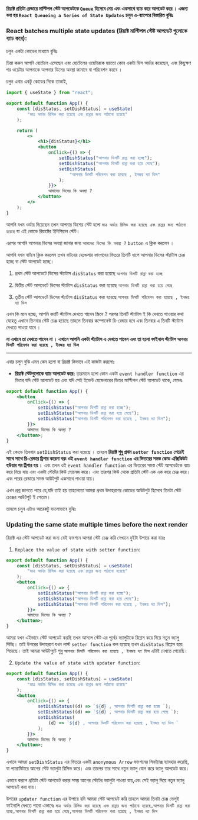 **রিয়াক্ট প্রতিটা রেন্ডারে মাল্টিপল স্টেট আপডেটকে `Queue` হিসেবে নেয় এবং একসাথে ব্যাচ করে আপডেট করে । এজন্য বলা হয় `React Queueing a Series of State Updates` চলুন এ-ব্যাপেরে বিস্তারিত বুঝিঃ**

### React batches multiple state updates (রিয়াক্ট মাল্টিপল স্টেট আপডেট গুলোকে ব্যাচ করে):

চলুন একটা কোডের মাধ্যমে বুঝিঃ

চিন্তা করুন আপনি হোটেলে এসেছেন এবং হোটেলের ওয়েটারকে হয়তো কোন একটা ডিস অর্ডার করেছেন, এবং কিছুক্ষণ পর ওয়েটার আপনাকে আপনার ডিসের অবস্থা জানাবে বা পরিবেশন করবে ।

চলুন এবার একটু কোডের দিকে তাকাই,

```jsx filename="App.jsx" showLineNumbers
import { useState } from "react";

export default function App() {
    const [disStatus, setDishStatus] = useState(
        "মাত্র অর্ডার রিসিভ করা হয়েছে এবং রান্নার জন্য পাঠানো হয়েছে"
    );

    return (
        <>
            <h1>{disStatus}</h1>
            <button
                onClick={() => {
                    setDishStatus("আপনার ডিশটি রান্না করা হচ্ছে");
                    setDishStatus("আপনার ডিসটি রান্না করা হয়ে গেছে");
                    setDishStatus(
                        "আপনার ডিসটি পরিবেশন করা হয়েছে , ইনজয় দ্যা ডিস"
                    );
                }}>
                আমাদের ডিসের কি অবস্থা ?
            </button>
        </>
    );
}
```

আপনি যখন ওর্ডার দিয়েছেন তখন আপনার ডিশের স্টেট হলো `মাত্র অর্ডার রিসিভ করা হয়েছে এবং রান্নার জন্য পাঠানো হয়েছে` যা এই কোডে রিয়াক্টের ইনিশিয়াল স্টেট।

এরপর আপনি আপনার ডিসের অবস্থা জানার জন্য `আমাদের ডিসের কি অবস্থা ?` `button` এ ক্লিক করলেন ।

আপনি যখন বাটনে ক্লিক করলেন তখন বাটনের হেন্ডেলার ফাংশনের ভিতরে তিনটি ধাপে আপনার ডিসের স্ট্যাটাস চেঞ্জ হচ্ছে বা স্টেট আপডেট হচ্ছে।

1. প্রথম স্টেট আপডেটে ডিসের স্ট্যাটাস `disStatus` করা হয়েছে `আপনার ডিশটি রান্না করা হচ্ছে`

2. দ্বিতীয় স্টেট আপডেটে ডিসের স্ট্যাটাস `disStatus` করা হয়েছে `আপনার ডিসটি রান্না করা হয়ে গেছে`

3. তৃতীয় স্টেট আপডেটে ডিসের স্ট্যাটাস `disStatus` করা হয়েছে `আপনার ডিসটি পরিবেশন করা হয়েছে , ইনজয় দ্যা ডিস`

এখন কি মনে হচ্ছে, আপনি কয়টি স্ট্যাটাস দেখতে পাবেন স্ক্রিনে ? পরপর তিনটি স্ট্যাটাস ই কি দেখতে পাওয়ার কথা যেহেতু এখানে তিনবার স্টেট চেঞ্জ হয়েছে তাহলে তিনবার কম্পোনেন্ট রি-রেন্ডার হবে এবং তিনবার এ তিনটি স্ট্যাটাস দেখতে পাওয়া যাবে ।

**না এখানে তা দেখতে পাবেন না । এখানে আপনি একটা স্ট্যাটাস এ দেখতে পাবেন এবং তা হলো ফাইনাল স্ট্যাটাস `আপনার ডিসটি পরিবেশন করা হয়েছে , ইনজয় দ্যা ডিস`**

---

এবার চলুন বুঝি এমন কেন হলো বা রিয়াক্ট কিভাবে এই কাজটা করলোঃ

-   **রিয়াক্ট স্টেটগুলোকে ব্যাচ আপডেট করে:** তারমানে হলো কোন একটা `event handler function` এর ভিতর যদি স্টেট আপডেট হয় এবং যদি সেই ইভেন্ট হেন্ডেলারের ভিতর মাল্টিপল স্টেট আপডেট থাকে, যেমনঃ

```jsx
export default function App() {
    <button
        onClick={() => {
            setDishStatus("আপনার ডিশটি রান্না করা হচ্ছে");
            setDishStatus("আপনার ডিসটি রান্না করা হয়ে গেছে");
            setDishStatus("আপনার ডিসটি পরিবেশন করা হয়েছে , ইনজয় দ্যা ডিস");
        }}>
        আমাদের ডিসের কি অবস্থা ?
    </button>;
}
```

এই কোডে তিনবার `setDishStatus` করা হয়েছে । তাহলে **রিয়াক্ট শুধু প্রথম `setter function` পেয়েই সাথে সাথে রি-রেন্ডার ট্রিগার করেনা বরং ওই `event handler function` এর ভিতরের সমস্ত কোড এক্সিকিউট হউয়ার পর ট্রিগার হয় ।** এবং তখন ওই `event handler function` এর ভিতরের সমস্ত স্টেট আপডেটকে ব্যাচ করে নিয়ে যায় এবং একটা স্টেটের কিউ ম্যেনেজ করে। এবং তারপর কিউ থেকে প্রতিটা স্টেট এক এক করে চেঞ্জ করে। এবং পরের রেন্ডারে সমস্ত আউটপুট একসাথে পাওয়া যায়।

এখন প্রশ্ন জাগতে পারে যে,যদি তাই হয় তাহলেতো আমরা প্রথম উদাহরণের কোডের আউটপুট হিসেবে তিনটা স্টেট চেঞ্জের আউটপুট ই পেতাম।

তাহলে চলুন এটাও আরেকটু ভালোভাবে বুঝিঃ

### Updating the same state multiple times before the next render

রিয়াক্ট এর স্টেট আপডেট করা জন্য যেই ফাংশনে আপরা স্টেট চেঞ্জ করি সেখানে দুইটা উপায়ে করা যায়ঃ

1. `Replace the value of state with setter function`:

```jsx
export default function App() {
    const [disStatus, setDishStatus] = useState(
        "মাত্র অর্ডার রিসিভ করা হয়েছে এবং রান্নার জন্য পাঠানো হয়েছে"
    );
    <button
        onClick={() => {
            setDishStatus("আপনার ডিশটি রান্না করা হচ্ছে");
            setDishStatus("আপনার ডিসটি রান্না করা হয়ে গেছে");
            setDishStatus("আপনার ডিসটি পরিবেশন করা হয়েছে , ইনজয় দ্যা ডিস");
        }}>
        আমাদের ডিসের কি অবস্থা ?
    </button>;
}
```

আমরা যখন এইভাবে স্টেট আপডেট করছি তখন আসলে স্টেট এর পূর্বের ভ্যালুটাকে রিপ্লেস করে দিয়ে নতুন ভ্যালু দিচ্ছি। তাই উপরের উদাহরণে যখন লাস্ট `setter function` কল হয়েছে তখন `disStatus` রিপ্লেস হয়ে গিয়েছে। তাই আমরা আউটপুটে শুধু `আপনার ডিসটি পরিবেশন করা হয়েছে , ইনজয় দ্যা ডিস` এটাই দেখতে পেয়েছি।

2. `Update the value of state with updater function`:

```jsx
export default function App() {
    const [disStatus, setDishStatus] = useState(
        "মাত্র অর্ডার রিসিভ করা হয়েছে এবং রান্নার জন্য পাঠানো হয়েছে"
    );
    <button
        onClick={() => {
            setDishStatus((d) => `${d} , আপনার ডিশটি রান্না করা হচ্ছে `);
            setDishStatus((d) => `${d} , আপনার ডিসটি রান্না করা হয়ে গেছে `);
            setDishStatus(
                (d) => `${d} , আপনার ডিসটি পরিবেশন করা হয়েছে , ইনজয় দ্যা ডিস `
            );
        }}>
        আমাদের ডিসের কি অবস্থা ?
    </button>;
}
```

এখানে আমরা `setDishStatus` এর ভিতরে একটা `anonymous Arrow` ফাংশনের সিনট্যাক্স ব্যাবহার করেছি, যা প্যারামিটারে আগের স্টেট ভ্যালুটা রিসিভ করে। এবং তারপর তার সাথে নতুন ভ্যালু যোগ করে ভ্যালু আপডেট করে।

এভাবে করলে প্রতিটা স্টেট আপডেট করার সময় আগের স্টেটের ভ্যালুটা পাওয়া যায়,এবং সেই ভ্যালু দিয়ে নতুন ভ্যালু আপডেট করা যায়।

উপরের `updater function` এর উপায়ে যদি আমরা স্টেট আপডেট করি তাহলে আমরা তিনটা চেঞ্জ ভেলুই ফাইনালি দেখতে পাবো এভাবেঃ `মাত্র অর্ডার রিসিভ করা হয়েছে এবং রান্নার জন্য পাঠানো হয়েছে,আপনার ডিশটি রান্না করা হচ্ছে,আপনার ডিসটি রান্না করা হয়ে গেছে,আপনার ডিসটি পরিবেশন করা হয়েছে , ইনজয় দ্যা ডিস`

